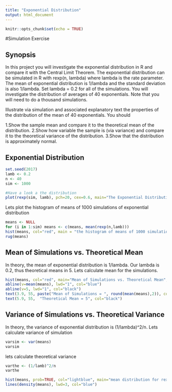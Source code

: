 ```yaml
---
title: "Exponential Distribution"
output: html_document
---
```


```r
knitr::opts_chunk$set(echo = TRUE)
```

#Simulation Exercise

## Synopsis
In this project you will investigate the exponential distribution in R and compare it with the Central Limit Theorem. The exponential distribution can be simulated in R with rexp(n, lambda) where lambda is the rate parameter. The mean of exponential distribution is 1/lambda and the standard deviation is also 1/lambda. Set lambda = 0.2 for all of the simulations. You will investigate the distribution of averages of 40 exponentials. Note that you will need to do a thousand simulations.

Illustrate via simulation and associated explanatory text the properties of the distribution of the mean of 40 exponentials. You should

1.Show the sample mean and compare it to the theoretical mean of the distribution.
2.Show how variable the sample is (via variance) and compare it to the theoretical variance of the distribution.
3.Show that the distribution is approximately normal.

## Exponential Distribution
```r
set.seed(2017)
lamb <- 0.2
n <- 40
sim <- 1000

#Have a look a the distribution
plot(rexp(sim, lamb), pch=20, cex=0.6, main="The Exponential Distribution With Rate 0.2 and 1000 observations", xlab = "index", ylab = "value")
```

Lets plot the histogram of means of 1000 simulations of exponential distribution
```r
means <- NULL
for (i in 1:sim) means <- c(means, mean(rexp(n,lamb)))
hist(means, col="red", main = "the histogram of means of 1000 simulations of exponential distribution", breaks = 50)
rug(means)
```

## Mean of Simulations vs. Theoretical Mean
In theory, the mean of exponential distribution is 1/lambda. Our lambda is 0.2, thus theoretical means in 5. Lets calculate mean for the simulations.
```r
hist(means, col="red", main="Mean of Simulations vs. Theoretical Mean", breaks=50)
abline(v=mean(means), lwd="1", col="blue")
abline(v=5, lwd="1", col="black")
text(3.9, 55, paste("Mean of Simulations = ", round(mean(means),2)), col="blue")
text(5.9, 55,  "Theoretical Mean = 5", col="black")
```

## Variance of Simulations vs. Theoretical Variance
In theory, the variance of exponential distribution is (1/lambda)^2/n.
Lets calculate variance of simulation
```r
varsim <- var(means)
varsim
```
lets calculate theoretical variance
```r
varthe <- (1/lamb)^2/n
varthe
```


```r
hist(means, prob=TRUE, col="lightblue", main="mean distribution for rexp()", breaks=20)
lines(density(means), lwd=3, col="blue")
```